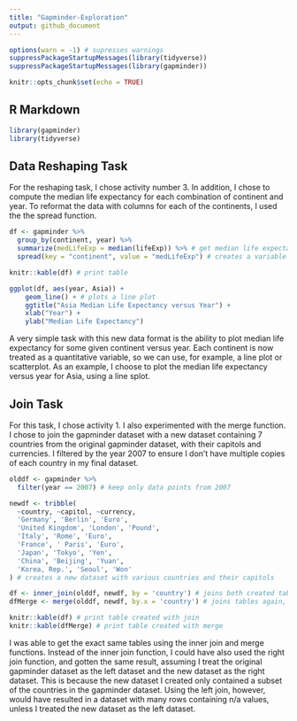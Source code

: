 ```yaml
---
title: "Gapminder-Exploration"
output: github_document
---
```

```r
options(warn = -1) # supresses warnings
suppressPackageStartupMessages(library(tidyverse))
suppressPackageStartupMessages(library(gapminder))
```

```r
knitr::opts_chunk$set(echo = TRUE)
```

## R Markdown

```r
library(gapminder)
library(tidyverse)
```

## Data Reshaping Task

For the reshaping task, I chose activity number 3. In addition, I chose to compute the median life expectancy for each combination of continent and year. To reformat the data with columns for each of the continents, I used the the spread function.
```r
df <- gapminder %>%
  group_by(continent, year) %>%
  summarize(medLifeExp = median(lifeExp)) %>% # get median life expectancy for each combination of year and continent
  spread(key = "continent", value = "medLifeExp") # creates a variable for each continent

knitr::kable(df) # print table

ggplot(df, aes(year, Asia)) + 
    geom_line() + # plots a line plot
    ggtitle("Asia Median Life Expectancy versus Year") + 
    xlab("Year") + 
    ylab("Median Life Expectancy")
```

A very simple task with this new data format is the ability to plot median life expectancy for some given continent versus year. Each continent is now treated as a quantitative variable, so we can use, for example, a line plot or scatterplot. As an example, I choose to plot the median life expectancy versus year for Asia, using a line splot.

## Join Task

For this task, I chose activity 1. I also experimented with the merge function. I chose to join the gapminder dataset with a new dataset containing 7 countries from the original gapminder dataset, with their capitols and currencies. I filtered by the year 2007 to ensure I don't have multiple copies of each country in my final dataset.
```r
olddf <- gapminder %>%
  filter(year == 2007) # keep only data points from 2007 

newdf <- tribble(
  ~country, ~capitol, ~currency,
  'Germany', 'Berlin', 'Euro',
  'United Kingdom', 'London', 'Pound',
  'Italy', 'Rome', 'Euro',
  'France', ' Paris', 'Euro',
  'Japan', 'Tokyo', 'Yen',
  'China', 'Beijing', 'Yuan',
  'Korea, Rep.', 'Seoul', 'Won'
) # creates a new dataset with various countries and their capitols

df <- inner_join(olddf, newdf, by = 'country') # joins both created tables by country
dfMerge <- merge(olddf, newdf, by.x = 'country') # joins tables again, except with different function

knitr::kable(df) # print table created with join
knitr::kable(dfMerge) # print table created with merge
```

I was able to get the exact same tables using the inner join and merge functions. Instead of the inner join function, I could have also used the right join function, and gotten the same result, assuming I treat the original gapminder dataset as the left dataset and the new dataset as the right dataset. This is because the new dataset I created only contained a subset of the countries in the gapminder dataset. Using the left join, however, would have resulted in a dataset with many rows containing n/a values, unless I treated the new dataset as the left dataset.
